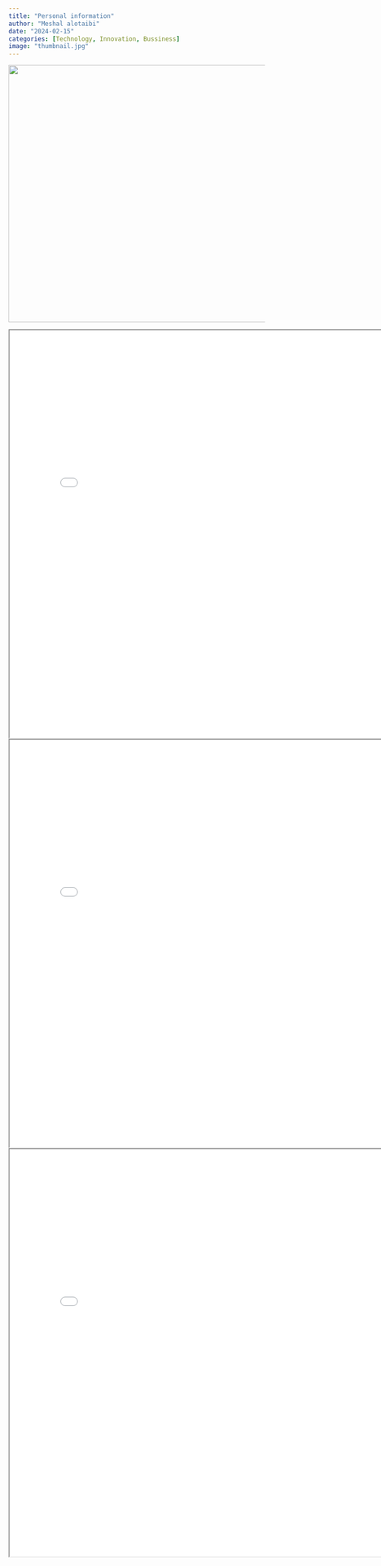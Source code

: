 ```yaml
---
title: "Personal information"
author: "Meshal alotaibi"
date: "2024-02-15"
categories: [Technology, Innovation, Bussiness]
image: "thumbnail.jpg"
---
```


![](thumbnail.jpg){width="505"}

<iframe width="800" height="800" src="bio_info.pdf">

</iframe>

<iframe width="800" height="800" src="cover_letter.pdf">

</iframe>

<iframe width="800" height="800" src="main_resume.pdf">

</iframe>
